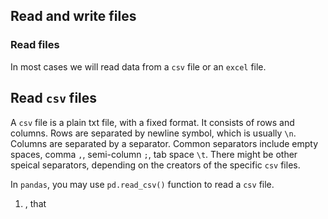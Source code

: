 ## Read and write files

### Read files

In most cases we will read data from a `csv` file or an `excel` file. 


::: {.callout-note collapse="true"}
# Read `csv` files
A `csv` file is a plain txt file, with a fixed format. It consists of rows and columns. Rows are separated by newline symbol, which is usually `\n`. Columns are separated by a separator. Common separators include empty spaces` `, comma `,`, semi-column `;`, tab space `\t`. There might be other speical separators, depending on the creators of the specific `csv` files. 

In `pandas`, you may use `pd.read_csv()` function to read a `csv` file. 

1. , that 


:::



